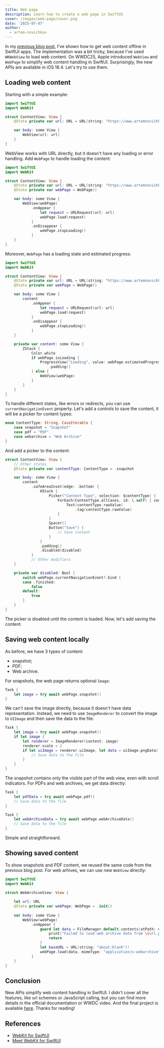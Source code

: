 ```yaml
---
title: Web page
description: Learn how to create a web page in SwiftUI
cover: /images/web-page/cover.png
date: '2025-07-07'
author:
  - artem-novichkov
---
```


In my [previous blog post](https://www.artemnovichkov.com/blog/swiftui-offline), I've shown how to get web content offline in SwiftUI apps. The implementation was a bit tricky, because I've used `WKWebView` to load web content. On WWDC25, Apple introduced `WebView` and `WebPage` to simplify web content handling in SwiftUI. Surprisingly, the new APIs are available in iOS 18.4. Let's try to use them.


## Loading web content

Starting with a simple example:

```swift
import SwiftUI
import WebKit

struct ContentView: View {
    @State private var url: URL = URL(string: "https://www.artemnovichkov.com")!

    var body: some View {
        WebView(url: url)
    }
}
```

WebView works with URL directly, but it doesn't have any loading or error handling. Add `WebPage` to handle loading the content:

```swift
import SwiftUI
import WebKit

struct ContentView: View {
    @State private var url: URL = URL(string: "https://www.artemnovichkov.com")!
    @State private var webPage = WebPage()

    var body: some View {
        WebView(webPage)
            .onAppear {
                let request = URLRequest(url: url)
                webPage.load(request)
            }
            .onDisappear {
                webPage.stopLoading()
            }
    }
}
```

Moreover, `WebPage` has a loading state and estimated progress:

```swift {9} {19-29}
import SwiftUI
import WebKit

struct ContentView: View {
    @State private var url: URL = URL(string: "https://www.artemnovichkov.com")!
    @State private var webPage = WebPage()

    var body: some View {
        content
            .onAppear {
                let request = URLRequest(url: url)
                webPage.load(request)
            }
            .onDisappear {
                webPage.stopLoading()
            }
    }

    private var content: some View {
        ZStack {
            Color.white
            if webPage.isLoading {
                ProgressView("Loading", value: webPage.estimatedProgress)
                    .padding()
            } else {
                WebView(webPage)
            }
        }
    }
}
```

To handle different states, like errors or redirects, you can use `currentNavigationEvent` property. Let's add a controls to save the content, it will be a picker for content types:

```swift
enum ContentType: String, CaseIterable {
    case snapshot = "Snapshot"
    case pdf = "PDF"
    case webarchive = "Web Archive"
}
```

And add a picker to the content:

```swift {21, 26-33}
struct ContentView: View {
    // Other states
    @State private var contentType: ContentType = .snapshot

    var body: some View {
        content
            .safeAreaInset(edge: .bottom) {
                HStack {
                    Picker("Content Type", selection: $contentType) {
                        ForEach(ContentType.allCases, id: \.self) { contentType in
                            Text(contentType.rawValue)
                                .tag(contentType.rawValue)
                        }
                    }
                    Spacer()
                    Button("Save") {
                        // Save content
                    }
                }
                .padding()
                .disabled(disabled)
            }
            // Other modifiers
    }

    private var disabled: Bool {
        switch webPage.currentNavigationEvent?.kind {
        case .finished:
            false
        default:
            true
        }
    }
}
```

The picker is disabled until the content is loaded. Now, let's add saving the content.


## Saving web content locally

As before, we have 3 types of content:
- snapshot;
- PDF;
- Web archive.

For snapshots, the web page returns optional `Image`:

```swift
Task {
    let image = try await webPage.snapshot()
}
```

We can't save the image directly, because it doesn't have data representation. Instead, we need to use `ImageRenderer` to convert the image to `UIImage` and then save the data to the file:

```swift
Task {
    let image = try await webPage.snapshot()
    if let image {
        let renderer = ImageRenderer(content: image)
        renderer.scale = 2
        if let uiImage = renderer.uiImage, let data = uiImage.pngData() {
            // Save data to the file
        }
    }
}
```

The snapshot contains only the visible part of the web view, even with scroll indicators. For PDFs and web archives, we get data directly:

```swift
Task {
    let pdfData = try await webPage.pdf()
    // Save data to the file
}

Task {
    let webArchiveData = try await webPage.webArchiveData()
    // Save data to the file
}
```

Simple and straightforward.

## Showing saved content

To show snapshots and PDF content, we reused the same code from the previous blog post. For web arhives, we can use new `WebView` directly:

```swift
import SwiftUI
import WebKit

struct WebArchiveView: View {
    
    let url: URL
    @State private var webPage: WebPage = .init()
    
    var body: some View {
        WebView(webPage)
            .onAppear {
                guard let data = FileManager.default.contents(atPath: url.path()) else {
                    print("Failed to load web archive data from \(url.path())")
                    return
                }
                let baseURL = URL(string: "about:blank")!
                webPage.load(data, mimeType: "application/x-webarchive", characterEncoding: .utf8, baseURL: baseURL)
            }
    }
}
```

## Conclusion

New APIs simplify web content handling in SwiftUI. I didn't cover all the features, like url schemes or JavaScript calling, but you can find more details in the official documentation or WWDC video. And the final project is available [here](https://github.com/artemnovichkov/WebPageExample). Thanks for reading!

## References

- [WebKit for SwiftUI](https://developer.apple.com/documentation/webkit/webkit-for-swiftui)
- [Meet WebKit for SwiftUI](https://developer.apple.com/videos/play/wwdc2025/231/)